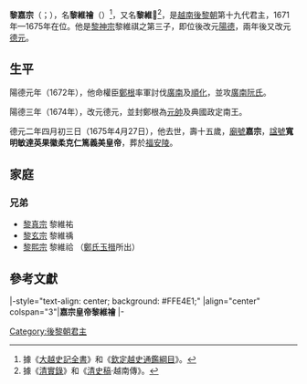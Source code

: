 {{CJK-New-Char|2C4C6|ver=E}}
{{全局僻字|𬓆|⿰礻定}}
{{越南君主
| 名稱=黎嘉宗
| 圖像=
| 說明=
| 國號=[[大越|大越]]
| 朝代=[[後黎朝|後黎朝]]
| 時代=
| 在位=1671年—1675年
| 前任=[[黎玄宗|黎玄宗]]
| 繼任=[[黎熙宗|黎熙宗]]
| 年號=[[陽德|陽德]] 1672年—1674年<br />[[德元|德元]] 1674年—1675年
| 姓名=黎維禬
| 字=
| 尊號=
| 其他稱銜=
| 別名=黎維𬓆
| 出生=1661年
| 出生地=
| 逝世={{death date and age|1675|04|27|1661}}<br>德元二年四月初三日<ref>《歷朝憲章類誌》卷二十一·禮儀誌·太廟殿奉事各位</ref>
| 逝世地=
| 廟號=嘉宗
| 諡號=寬明敏達英果徽柔克仁篤義'''美皇帝'''
| 陵墓=福安陵
| 父=黎神宗
| 母=[[黎氏玉環|黎氏玉環]]
| 后=
|}}
'''黎嘉宗'''（{{vie|v=Lê Gia Tông|hn=黎嘉宗}}；{{bd|1661年||1675年|4月27日|catIdx=L}}），名'''黎維禬'''（{{vie|v=Lê Duy Cối|hn=黎維禬}}）<ref>據《[[大越史記全書|大越史記全書]]》和《[[欽定越史通鑑綱目|欽定越史通鑑綱目]]》。</ref>，又名'''黎維𬓆'''<ref>據《[[清實錄|清實錄]]》和《[[清史稿|清史稿]]·越南傳》。</ref>，是[[越南|越南]][[後黎朝|後黎朝]]第十九代君主，1671年—1675年在位。他是[[黎神宗|黎神宗]]黎維祺之第三子，即位後改元[[陽德|陽德]]，兩年後又改元[[德元|德元]]。

==生平==
陽德元年（1672年），他命權臣[[鄭根|鄭根]]率軍討伐[[广南省|廣南]]及[[順化|順化]]，並攻[[廣南國|廣南阮氏]]。

陽德三年（1674年），改元德元，並封鄭根為[[元帥|元帥]]及典國政定南王。

德元二年四月初三日（1675年4月27日），他去世，壽十五歲，[[廟號|廟號]]'''嘉宗'''，[[諡號|諡號]]'''寬明敏達英果徽柔克仁篤義美皇帝'''，葬於[[福安陵|福安陵]]。

==家庭==

===兄弟===
*[[黎真宗|黎真宗]] 黎維祐
*[[黎玄宗|黎玄宗]] 黎維䄔
*[[黎熙宗|黎熙宗]] 黎維祫 （[[鄭氏玉搢|鄭氏玉搢]]所出）

==參考文獻==
{{reflist}}

{{start box}}
|-style="text-align: center; background: #FFE4E1;"
|align="center" colspan="3"|'''嘉宗皇帝黎維禬'''
|-
{{s-before|[[黎玄宗|黎玄宗]]}}
{{s-title|[[越南君主列表#黎中興朝（南朝）|越南後黎朝君主]]|1671年—1675年}}
{{s-after|[[黎熙宗|黎熙宗]]}}
{{end box}}

{{後黎朝君主}}

{{越南人物小作品}}

[[Category:後黎朝君主|Category:後黎朝君主]]